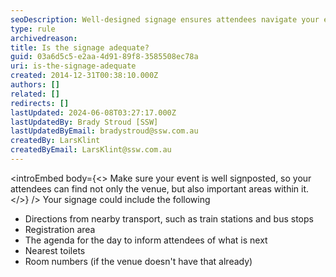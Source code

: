 ```yaml
---
seoDescription: Well-designed signage ensures attendees navigate your event smoothly and efficiently.
type: rule
archivedreason:
title: Is the signage adequate?
guid: 03a6d5c5-e2aa-4d91-89f8-3585508ec78a
uri: is-the-signage-adequate
created: 2014-12-31T00:38:10.000Z
authors: []
related: []
redirects: []
lastUpdated: 2024-06-08T03:27:17.000Z
lastUpdatedBy: Brady Stroud [SSW]
lastUpdatedByEmail: bradystroud@ssw.com.au
createdBy: LarsKlint
createdByEmail: LarsKlint@ssw.com.au
---
```


<introEmbed
  body={<>
Make sure your event is well signposted, so your attendees can find not only the venue, but also important areas within it.
  </>}
/>
Your signage could include the following

- Directions from nearby transport, such as train stations and bus stops
- Registration area
- The agenda for the day to inform attendees of what is next
- Nearest toilets
- Room numbers (if the venue doesn't have that already)
